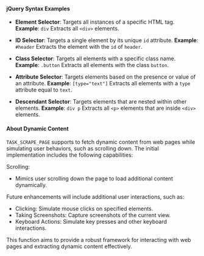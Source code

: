 

<h4 id="jquery-syntax-examples">jQuery Syntax Examples</h4>

- **Element Selector**: Targets all instances of a specific HTML tag.
  **Example**: `div`
  Extracts all `<div>` elements.

- **ID Selector**: Targets a single element by its unique `id` attribute.
  **Example**: `#header`
  Extracts the element with the `id` of `header`.

- **Class Selector**: Targets all elements with a specific class name.
  **Example**: `.button`
  Extracts all elements with the class `button`.

- **Attribute Selector**: Targets elements based on the presence or value of an attribute.
  **Example**: `[type="text"]`
  Extracts all elements with a `type` attribute equal to `text`.

- **Descendant Selector**: Targets elements that are nested within other elements.
  **Example**: `div p`
  Extracts all `<p>` elements that are inside `<div>` elements.




#### About Dynamic Content
`TASK_SCRAPE_PAGE` supports to fetch dynamic content from web pages while simulating user behaviors, such as scrolling down. The initial implementation includes the following capabilities:

Scrolling:
- Mimics user scrolling down the page to load additional content dynamically.

Future enhancements will include additional user interactions, such as:
- Clicking: Simulate mouse clicks on specified elements.
- Taking Screenshots: Capture screenshots of the current view.
- Keyboard Actions: Simulate key presses and other keyboard interactions.

This function aims to provide a robust framework for interacting with web pages and extracting dynamic content effectively.
